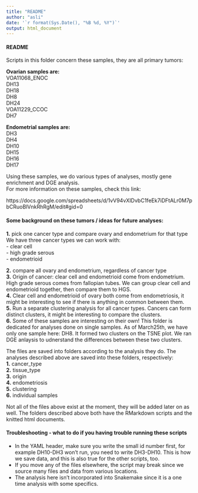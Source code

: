 ```yaml
---
title: "README"
author: "asli"
date: '`r format(Sys.Date(), "%B %d, %Y")`'
output: html_document
---
```


#### README  
Scripts in this folder concern these samples, they are all primary tumors:  

**Ovarian samples are:**  
VOA11068_ENOC  
DH13  
DH18  
DH8  
DH24  
VOA11229_CCOC  
DH7  

**Endometrial samples are:**  
DH3  
DH4  
DH10  
DH15  
DH16  
DH17  

Using these samples, we do various types of analyses, mostly gene enrichment and DGE analysis.  
For more information on these samples, check this link:  

https://docs.google.com/spreadsheets/d/1vV94vXIDvbC1feEk7iDFtALr0M7pbCRuoBlVnkRhRgM/edit#gid=0  


#### Some background on these tumors / ideas for future analyses:   
**1.** pick one cancer type and compare ovary and endometrium for that type  
We have three cancer types we can work with:  
- clear cell  
- high grade serous  
- endometrioid  

**2.** compare all ovary and endometrium, regardless of cancer type  
**3.** Origin of cancer: clear cell and endometrioid come from endometrium. High grade serous comes from fallopian tubes. We can group clear cell and endometrioid together, then compare them to HGS.  
**4.** Clear cell and endometrioid of ovary both come from endometriosis, it might be interesting to see if there is anything in common between them.  
**5.** Run a separate clustering analysis for all cancer types. Cancers can form distinct clusters, it might be interesting to compare the clusters.  
**6.** Some of these samples are interesting on their own! This folder is dedicated for analyses done on single samples. As of March25th, we have only one sample here: DH8. It formed two clusters on the TSNE plot. We ran DGE anlaysis to udnerstand the differences between these two clusters. 

The files are saved into folders according to the analysis they do. The analyses described above are saved into these folders, respectively:  
**1.** cancer_type  
**2.** tissue_type  
**3.** origin  
**4.** endometriosis  
**5.** clustering   
**6.** individual samples 

Not all of the files above exist at the moment, they will be added later on as well. The folders described above both have the RMarkdown scripts and the knitted html documents.  

#### Troubleshooting - what to do if you having trouble running these scripts
- In the YAML header, make sure you write the small id number first, for example DH10-DH3 won't run, you need to write DH3-DH10. This is how we save data, and this is also true for the other scripts, too.  
- If you move any of the files elsewhere, the script may break since we source many files and data from various locations.  
- The analysis here isn't incorporated into Snakemake since it is a one time analysis with some specifics. 







